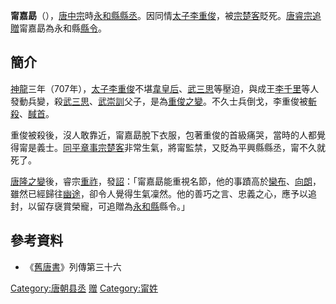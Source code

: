 '''甯嘉勗'''（{{bd|7世纪||700年代||catIdx=N}}），[[唐中宗|唐中宗]]時[[永和縣|永和縣]][[縣丞|縣丞]]。因同情[[太子|太子]][[李重俊|李重俊]]，被[[宗楚客|宗楚客]]貶死。[[唐睿宗|唐睿宗]][[追贈|追贈]]甯嘉勗為永和縣[[縣令|縣令]]。

==簡介==
[[神龍|神龍]]三年（707年），[[太子|太子]][[李重俊|李重俊]]不堪[[韋皇后|韋皇后]]、[[武三思|武三思]]等壓迫，與成王[[李千里|李千里]]等人發動兵變，殺[[武三思|武三思]]、[[武崇訓|武崇訓]]父子，是為[[重俊之變|重俊之變]]。不久士兵倒戈，李重俊被[[斬殺|斬殺]]、[[馘首|馘首]]。

重俊被殺後，沒人敢靠近，甯嘉勗脫下衣服，包著重俊的首級痛哭，當時的人都覺得甯是義士。[[同平章事|同平章事]][[宗楚客|宗楚客]]非常生氣，將甯監禁，又貶為平興縣縣丞，甯不久就死了。

[[唐隆之變|唐隆之變]]後，睿宗[[重祚|重祚]]，發[[詔|詔]]：「甯嘉勗能重視名節，他的事蹟高於[[欒布|欒布]]、[[向朗|向朗]]，雖然已經歸往[[地府|幽途]]，卻令人覺得生氣凜然。他的善巧之言、忠義之心，應予以追封，以留存襃賞榮寵，可追贈為[[永和縣|永和縣]]縣令。」

==參考資料==
*《[[舊唐書|舊唐書]]》列傳第三十六

{{唐朝官员小作品}}
{{DEFAULTSORT:N}}
[[Category:唐朝县丞|Category:唐朝县丞]]
[[Category:唐朝县令|赠]]
[[Category:甯姓|Category:甯姓]]